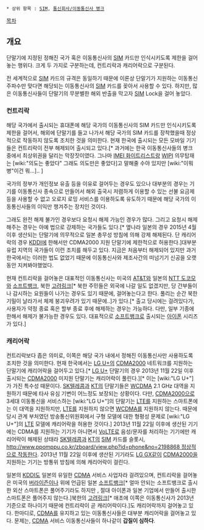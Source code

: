  * 상위 항목 : [[SIM]], [[통신회사/이동통신사 병크]]
 
[[목차]]

== 개요 ==
단말기에 지정된 정해진 국가 혹은 이동통신사의 [[SIM]] 카드만 인식시키도록 제한을 걸어놓는 행위다. 크게 두 가지로 구분하는데, 컨트리락과 캐리어락으로 구분된다.
 
전 세계적으로 [[SIM]] 카드의 규격은 동일하기 때문에 이론상 단말기가 지원하는 이동통신 주파수만 맞다면 해당되는 이동통신사의 [[SIM]] 카드를 꽂아서 사용할 수 있다. 하지만, 많은 이동통신사들이 단말기의 무분별한 해외 반출을 막고자 [[SIM]] Lock을 걸어 놓았다.

=== 컨트리락 ===
해당 국가에서 출시되는 휴대폰에 해당 국가의 이동통신사의 SIM 카드만 인식시키도록 제한을 걸어서, 해외에 단말기를 들고 나가서 해당 국가의 SIM 카드를 장착했을때 정상적으로 작동하지 않도록 조치한 것을 의미한다. 현재 한국에 출시되는 모든 모바일 기기들은 컨트리락이 전부 해제되어 출시되고 있다.[* 과거에는 한국 이동통신사들의 병크 중에서 최상위권을 달리는 막장짓이였다. 그나마 [[IMEI 화이트리스트]]랑 [[WIPI]] 의무탑재는 [wiki:"의도는 좋았다" 그래도 의도만은 좋았다]고 말해줄 수야 있지만 [wiki:"이뭐병"이건 뭐...].. ]

국가의 정부가 개인정보 유출 등을 이유로 걸어두는 경우도 있으나 대부분의 경우는 기기를 이동통신사 종속으로 만들어서 해외 출국시 저렴하게 이용할 수 있는 선불 요금제 등을 사용할 수 없고 오로지 로밍 서비스를 이용하도록 유도하기 때문에 해당 국가의 이동통신사들의 이익만 챙겨주는 장치인 것이다.

그래도 완전 해제 불가인 경우보다 요청시 해제 가능인 경우가 많다. 그리고 요청시 해제해주는 경우는 아예 법으로 강제하는 국가들도 있다.[* 옆나라 일본의 경우 2015년 4월 이후 생산되는 단말기에 의무적으로 일본 총무성 방침에 의해 강제 해제된다. 단 캐리어락의 경우 [[KDDI]]에 한해서만 CDMA2000 지원 단말기에 제한적으로 허용한다.]대부분 유럽 지역의 국가들이 이런 조치를 해두고 있다. 지금은 처음부터 해제되어 있지만 과거 한국에서는 이러한 법도 없었기 때문에 이동통신사와 제조사간의 떠넘기기 신공을 오랫동안 지켜봐야했었다.

현재 컨트리락을 걸어놓은 대표적인 이동통신사는 미국의 [[at%26t|AT&T]]와 일본의 [[NTT 도코모]]와 [[소프트뱅크]], 북한 [[고려링크]][* 북한 주민들은 외국에 나갈 일도 없겠지만, 당 간부들이나 감시하는 요원들이 나가는 경우도 있기 때문에, 걸어놓는다고 한다. 풀리는 순간 북한 기밀이 날라가서 체제 붕괴우려가 있기 때문에..]가 있다.[* 출고 당시에는 걸려있다가, 사용자가 약정 종료 혹은 할부 종료 후에 해제하는 경우는 가능하다. 다만, 일부 기종에 한해서 해제가 불가능한 경우도 있다. 대표적으로 [[소프트뱅크]]로 출시되는 [[아이폰]] 시리즈가 있다.]

=== 캐리어락 ===
컨트리락보다 좁은 의미로, 이쪽은 해당 국가 내에서 정해진 이동통신사만 사용하도록 조치한 것을 의미한다. 현재 한국에서는 [[LG U+]]의 [[CDMA2000]] 네트워크를 지원하는 단말기에 캐리어락을 걸어두고 있다.[* [[LG U+]] 단말기의 경우 2013년 11월 22일 이후 출시되는 [[CDMA2000]] 미지원 단말기는 캐리어락이 풀린다.][* 이는 [wiki:"LG U+"]가 가진 특수성 때문이다. [[SK텔레콤]]과 [[KT]]의 단말기들은 [[WCDMA]] 2.1 GHz 대역을 지원하기 때문에 타사 유심 기변이 어느정도 보장되는 상황이다. 다만, [[CDMA2000]]으로 3세대 이동통신을 서비스하는 [wiki:"LG U+"]의 단말기는 [[LTE]]를 지원하는 스마트폰에는 이 대역을 지원하지만, [[LTE]]를 지원하지 않으면 [[WCDMA]]를 지원하지 않는다. 때문에 당시 관계 부처였던 방송통신위원회에서 구형 모델에 대한 형평성 문제로 [wiki:"LG U+"]의 [[LTE]] 모델에 캐리어락을 허용한 것이다.] 2013년 11월 22일 이후에 생산된 기기에는 CDMA를 지원하는 기기가 아니면서 [[VoLTE]]로 음성/문자를 처리하는 기기에만 캐리어락이 해제된 상태라 [[SK텔레콤]]과 [[KT]]의 [[SIM]] 카드를 슬롯시, [[http://www.ppomppu.co.kr/zboard/view.php?id=phone&no=2198868 정상적으로 작동]]한다. 2013년 11월 22일 이후에 생산된 기기라도 [[LG GX]]같이 [[CDMA2000]]을 지원하는 기기는 방통위 방침에 의해 캐리어락이 걸린다.

일본의 [[KDDI]]도 일본의 유일한 [[CDMA]] 서비스 사업자라 걸려있으며, 컨트리락을 걸어놓은 미국의 [[버라이즌]]이나 위에 언급된 일본 [[소프트뱅크]][* 얼마 안되는 소프트뱅크로 출시한 외산 스마트폰은 풀어주기라도 하지만 , 절대 아이폰과 일본 기업에서 만들어 출시한 스마트폰은 풀어주지 않는다.]북한의 [[고려링크]][* 애초에 이쪽은 이동통신사가 2013년 기준으로 하나이기 때문에 컨트리락이 곧 캐리어락이다.]도 캐리어락까지 걸어놓고 있다. 한마디로, [[CDMA]]를 유지하고 있는 이동통신사들은 대부분 캐리어락을 걸어놓고 있다. 문제는, [[CDMA]] 서비스 이동통신사들이 하나같이 '''갑질이 심하다'''.
